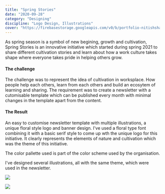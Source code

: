 ```yaml
---
title: "Spring Stories"
date: "2020-09-28"
category: "Designing"
discipline: "Logo Design, Illustrations"
cover: "https://firebasestorage.googleapis.com/v0/b/portfolio-nitishsharma.appspot.com/o/designing%2FSpring%20stories%2027%20Artboard%2028.jpg?alt=media&token=61dd9504-2e29-4baf-a629-69f91c22ba6c&_gl=1*1uswsps*_ga*NDIwOTQwNDM0LjE2OTYxMzk3MTE.*_ga_CW55HF8NVT*MTY5NzM3NTA0OC40LjEuMTY5NzM3NjQ3My41Ny4wLjA."
---
```


As spring season is a symbol of new begining, growth and cultivation, Spring Stories is an innovative initiative which started during spring 2021 to share different cultivation stories and learn about how a work culture takes shape where everyone takes pride in helping others grow.

#### The challenge
The challenge was to represent the idea of cultivation in worksplace. How people help each others, learn from each others and build an ecosytem of learning and sharing. The requirement was to create a newsletter with a cutomisable template which can be published every month with minimal changes in the template apart from the content.

#### The Result
An easy to customise newsletter template with multiple illustrations, a unique floral style logo and banner design. 
I've used a floral type font combining it with a basic serif style to come up wth the unique logo for this initiative. It clearly represents the elements of nature and cultivation which was the theme of this initiative.

The color pallette used is part of the color scheme used by the organisation. 

I've designed several illustrations, all with the same theme, which were used in the newsletter. 

![](https://firebasestorage.googleapis.com/v0/b/portfolio-nitishsharma.appspot.com/o/designing%2FSpring%20stories%2027%20Artboard%2028.jpg?alt=media&token=61dd9504-2e29-4baf-a629-69f91c22ba6c&_gl=1*1uswsps*_ga*NDIwOTQwNDM0LjE2OTYxMzk3MTE.*_ga_CW55HF8NVT*MTY5NzM3NTA0OC40LjEuMTY5NzM3NjQ3My41Ny4wLjA.)

![](https://firebasestorage.googleapis.com/v0/b/portfolio-nitishsharma.appspot.com/o/designing%2FSpring%20stories%2026%20Artboard%2027.jpg?alt=media&token=eb7eeff9-fa84-48d4-ace6-ef9bef6c920f&_gl=1*1cncgva*_ga*NDIwOTQwNDM0LjE2OTYxMzk3MTE.*_ga_CW55HF8NVT*MTY5NzM3NTA0OC40LjEuMTY5NzM3NjUxMi4xOC4wLjA.)

